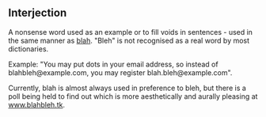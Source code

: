== Interjection ==

A nonsense word used as an example or to fill voids in sentences - used in the same manner as [[blah]]. "Bleh" is not recognised as a real word by most dictionaries.

Example: "You may put dots in your email address, so instead of blahbleh@example.com, you may register blah.bleh@example.com".

Currently, blah is almost always used in preference to bleh, but there is a poll being held to find out which is more aesthetically and aurally pleasing at [http://freehost02.websamba.com/blahbleh/ www.blahbleh.tk].

{{rfc}}